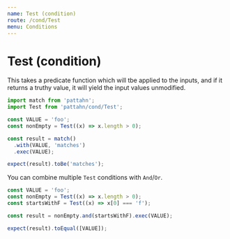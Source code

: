 ```yaml
---
name: Test (condition)
route: /cond/Test
menu: Conditions
---
```


# Test (condition)

This takes a predicate function which will tbe applied to the inputs, and if it
returns a truthy value, it will yield the input values unmodified.

```js
import match from 'pattahn';
import Test from 'pattahn/cond/Test';

const VALUE = 'foo';
const nonEmpty = Test((x) => x.length > 0);

const result = match()
  .with(VALUE, 'matches')
  .exec(VALUE);

expect(result).toBe('matches');
```

You can combine multiple `Test` conditions with `And`/`Or`.

```js
const VALUE = 'foo';
const nonEmpty = Test((x) => x.length > 0);
const startsWithF = Test((x) => x[0] === 'f');

const result = nonEmpty.and(startsWithF).exec(VALUE);

expect(result).toEqual([VALUE]);
```
